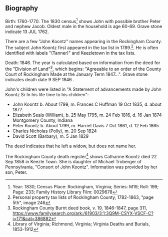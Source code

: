 == Biography ==

Birth:  1760-1770.  The 1830 census<ref>Year: 1830; Census Place: Rockingham, Virginia; Series: M19; Roll: 199; Page: 233; Family History Library Film: 0029678</ref> shows John with possible brother Peter and nephew Jacob.  Oldest male in the household is age 60-69.  Grave stone indicate 13 JUL 1762.

There are a few "John Koontz" names appearing in the Rockingham County.  The subject John Koontz first appeared in the tax list in 1789.<ref>Personal property tax lists of Rockingham County, 1782-1863, "page 5th", image 246</ref>.  He is often identified with labels "(Tanner)" and Keezletown in the tax lists.

Death:  1846.  The year is calculated based on information from the deed for the "Division of Land"<ref>Rockingham County Burnt deed book, v. 19, 1846-1847, page 311, https://www.familysearch.org/ark:/61903/3:1:3Q9M-CSYX-VSCF-C?i=171&cat=386882</ref>, which begins:  "Agreeable to an order of the County Court of Rockingham Made at the January Term 1847...".  Grave stone indicates death date 9 SEP 1846 .

John's children were listed in "A Statement of advancements made by John Koontz Sr In his life time to his children":
* John Koontz b. About 1799, m. Frances C Huffman 19 Oct 1835, d. about 1877.
* Elizabeth Seals (William), b. 25 May 1795, m. 24 Feb 1816, d. 16 Jan 1874 Montgomery County, Indiana
* Peter Koontz b. About 1799, m. Harriet Davis 7 Oct 1861, d. 12 Feb 1865
* Charles Nicholas (Polly), m. 20 Sep 1824
* David Scott (Barbary), m. 5 Jan 1829

The deed indicates that he left a widow, but does not name her.

The Rockingham County death register<ref>Library of Virginia; Richmond, Virginia; Virginia Deaths and Burials, 1853-1912</ref> shows Catharine Koontz died 22 Sep 1858 in Keezle Town. She is daughter of Michael Troberger of Pennsylvania, "Consort of John Koontz".  Information was provided by her son, Peter.
